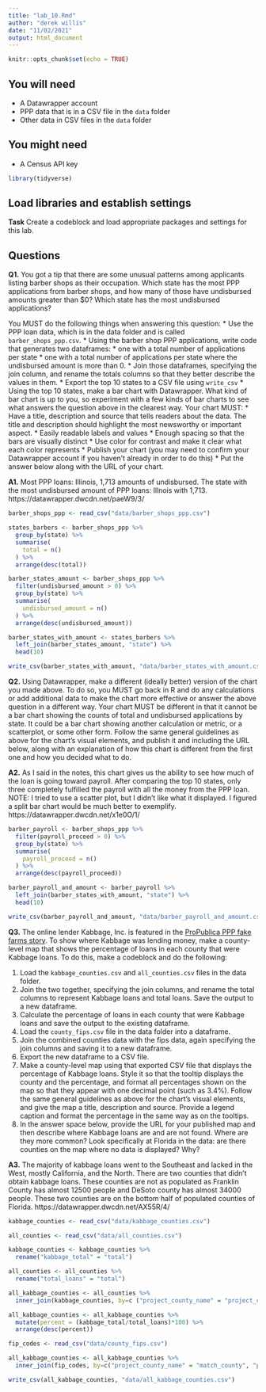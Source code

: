 ```yaml
---
title: "lab_10.Rmd"
author: "derek willis"
date: "11/02/2021"
output: html_document
---
```


```r
knitr::opts_chunk$set(echo = TRUE)
```

## You will need

* A Datawrapper account
* PPP data that is in a CSV file in the `data` folder
* Other data in CSV files in the `data` folder

## You might need

* A Census API key

```r
library(tidyverse)
```

## Load libraries and establish settings

**Task** Create a codeblock and load appropriate packages and settings for this lab.

## Questions

**Q1.** You got a tip that there are some unusual patterns among applicants listing barber shops as their occupation. Which state has the most PPP applications from barber shops, and how many of those have undisbursed amounts greater than $0? Which state has the most undisbursed applications?

You MUST do the following things when answering this question:
* Use the PPP loan data, which is in the data folder and is called `barber_shops_ppp.csv`.
* Using the barber shop PPP applications, write code that generates two dataframes:
  * one with a total number of applications per state
  * one with a total number of applications per state where the undisbursed amount is more than 0.
* Join those dataframes, specifying the join column, and rename the totals columns so that they better describe the values in them.
* Export the top 10 states to a CSV file using `write_csv`
* Using the top 10 states, make a bar chart with Datawrapper. What kind of bar chart is up to you, so experiment with a few kinds of bar charts to see what answers the question above in the clearest way. Your chart MUST:
  * Have a title, description and source that tells readers about the data. The title and description should highlight the most newsworthy or important aspect.
  * Easily readable labels and values
  * Enough spacing so that the bars are visually distinct
  * Use color for contrast and make it clear what each color represents
* Publish your chart (you may need to confirm your Datawrapper account if you haven't already in order to do this)
* Put the answer below along with the URL of your chart.

**A1.** Most PPP loans: Illinois, 1,713 amounts of undisbursed. The state with the most undisbursed amount of PPP loans: Illnois with 1,713.
https://datawrapper.dwcdn.net/paeW9/3/

```r
barber_shops_ppp <- read_csv("data/barber_shops_ppp.csv")
```

```r
states_barbers <- barber_shops_ppp %>%
  group_by(state) %>%
  summarise(
    total = n()
  ) %>%
  arrange(desc(total))
```

```r
barber_states_amount <- barber_shops_ppp %>%
  filter(undisbursed_amount > 0) %>%
  group_by(state) %>%
  summarise(
    undisbursed_amount = n()
  ) %>%
  arrange(desc(undisbursed_amount))
```

```r
barber_states_with_amount <- states_barbers %>%
  left_join(barber_states_amount, "state") %>%
  head(10)
```

```r
write_csv(barber_states_with_amount, "data/barber_states_with_amount.csv")
```


**Q2.** Using Datawrapper, make a different (ideally better) version of the chart you made above. To do so, you MUST go back in R and do any calculations or add additional data to make the chart more effective or answer the above question in a different way. Your chart MUST be different in that it cannot be a bar chart showing the counts of total and undisbursed applications by state. It could be a bar chart showing another calculation or metric, or a scatterplot, or some other form. Follow the same general guidelines as above for the chart's visual elements, and publish it and including the URL below, along with an explanation of how this chart is different from the first one and how you decided what to do.

**A2.** As I said in the notes, this chart gives us the ability to see how much of the loan is going toward payroll. After comparing the top 10 states, only three completely fulfilled the payroll with all the money from the PPP loan. NOTE: I tried to use a scatter plot, but I didn't like what it displayed. I figured a split bar chart would be much better to exemplify.
https://datawrapper.dwcdn.net/x1e0O/1/ 

```r
barber_payroll <- barber_shops_ppp %>%
  filter(payroll_proceed > 0) %>%
  group_by(state) %>%
  summarise(
    payroll_proceed = n()
  ) %>%
  arrange(desc(payroll_proceed))
```

```r
barber_payroll_and_amount <- barber_payroll %>%
  left_join(barber_states_with_amount, "state") %>%
  head(10)
```

```r
write_csv(barber_payroll_and_amount, "data/barber_payroll_and_amount.csv")
```

**Q3.** The online lender Kabbage, Inc. is featured in the [ProPublica PPP fake farms story](https://www.propublica.org/article/ppp-farms). To show where Kabbage was lending money, make a county-level map that shows the percentage of loans in each county that were Kabbage loans. To do this, make a codeblock and do the following:

1. Load the `kabbage_counties.csv` and `all_counties.csv` files in the data folder.
2. Join the two together, specifying the join columns, and rename the total columns to represent Kabbage loans and total loans. Save the output to a new dataframe.
3. Calculate the percentage of loans in each county that were Kabbage loans and save the output to the existing dataframe.
4. Load the `county_fips.csv` file in the data folder into a dataframe.
5. Join the combined counties data with the fips data, again specifying the join columns and saving it to a new dataframe.
6. Export the new dataframe to a CSV file.
7. Make a county-level map using that exported CSV file that displays the percentage of Kabbage loans. Style it so that the tooltip displays the county and the percentage, and format all percentages shown on the map so that they appear with one decimal point (such as 3.4%). Follow the same general guidelines as above for the chart's visual elements, and give the map a title, description and source. Provide a legend caption and format the percentage in the same way as on the tooltips.
8. In the answer space below, provide the URL for your published map and then describe where Kabbage loans are and are not found. Where are they more common? Look specifically at Florida in the data: are there counties on the map where no data is displayed? Why?

**A3.** The majority of kabbage loans went to the Southeast and lacked in the West, mostly California, and the North. There are two counties that didn't obtain kabbage loans. These counties are not as populated as Franklin County has almost 12500 people and DeSoto county has almost 34000 people. These two counties are on the bottom half of populated counties of Florida.
https://datawrapper.dwcdn.net/AX55R/4/

```r
kabbage_counties <- read_csv("data/kabbage_counties.csv")
```

```r
all_counties <- read_csv("data/all_counties.csv")
```

```r
kabbage_counties <- kabbage_counties %>%
  rename("kabbage_total" = "total")
```

```r
all_counties <- all_counties %>%
  rename("total_loans" = "total")
```

```r
all_kabbage_counties <- all_counties %>%
  inner_join(kabbage_counties, by=c ("project_county_name" = "project_county_name", "project_state" = "project_state"))
```

```r
all_kabbage_counties <- all_kabbage_counties %>%
  mutate(percent = (kabbage_total/total_loans)*100) %>%
  arrange(desc(percent))
```

```r
fip_codes <- read_csv("data/county_fips.csv")
```

```r
all_kabbage_counties <- all_kabbage_counties %>%
  inner_join(fip_codes, by=c("project_county_name" = "match_county", "project_state" = "state"))
```

```r
write_csv(all_kabbage_counties, "data/all_kabbage_counties.csv")
```

